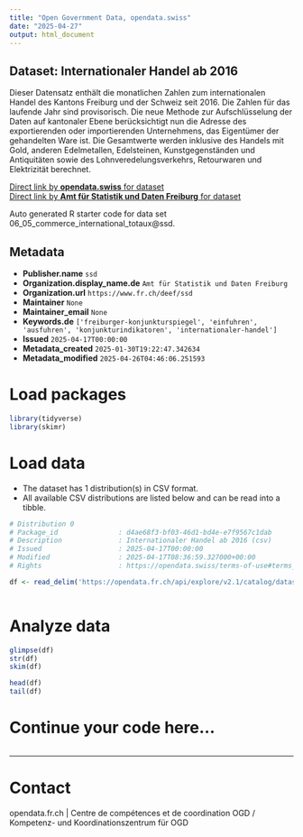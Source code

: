 ```yaml
---
title: "Open Government Data, opendata.swiss"
date: "2025-04-27"
output: html_document
---
```


## Dataset: Internationaler Handel ab 2016

Dieser Datensatz enthält die monatlichen Zahlen zum internationalen Handel des Kantons Freiburg und der Schweiz seit 2016. Die Zahlen für das laufende Jahr sind provisorisch. Die neue Methode zur Aufschlüsselung der Daten auf kantonaler Ebene berücksichtigt nun die Adresse des exportierenden oder importierenden Unternehmens, das Eigentümer der gehandelten Ware ist. Die Gesamtwerte werden inklusive des Handels mit Gold, anderen Edelmetallen, Edelsteinen, Kunstgegenständen und Antiquitäten sowie des Lohnveredelungsverkehrs, Retourwaren und Elektrizität berechnet.

[Direct link by **opendata.swiss** for dataset](https://opendata.swiss/de/dataset/internationaler-handel-ab-2016)<br>
[Direct link by **Amt für Statistik und Daten Freiburg** for dataset](https://opendata.fr.ch/explore/dataset/06_05_commerce_international_totaux/)

Auto generated R starter code for data set 06_05_commerce_international_totaux@ssd.

## Metadata

- **Publisher.name** `ssd`
- **Organization.display_name.de** `Amt für Statistik und Daten Freiburg`
- **Organization.url** `https://www.fr.ch/deef/ssd`
- **Maintainer** `None`
- **Maintainer_email** `None`
- **Keywords.de** `['freiburger-konjunkturspiegel', 'einfuhren', 'ausfuhren', 'konjunkturindikatoren', 'internationaler-handel']`
- **Issued** `2025-04-17T00:00:00`
- **Metadata_created** `2025-01-30T19:22:47.342634`
- **Metadata_modified** `2025-04-26T04:46:06.251593`


# Load packages

```r

library(tidyverse)
library(skimr)

```

# Load data

-   The dataset has 1 distribution(s) in CSV format.
-   All available CSV distributions are listed below and can be read into a tibble.

```r

# Distribution 0
# Package_id               : d4ae68f3-bf03-46d1-bd4e-e7f9567c1dab
# Description              : Internationaler Handel ab 2016 (csv)
# Issued                   : 2025-04-17T00:00:00
# Modified                 : 2025-04-17T08:36:59.327000+00:00
# Rights                   : https://opendata.swiss/terms-of-use#terms_by

df <- read_delim('https://opendata.fr.ch/api/explore/v2.1/catalog/datasets/06_05_commerce_international_totaux/exports/csv?use_labels=true')



```

# Analyze data

```r

glimpse(df)
str(df)
skim(df)

head(df)
tail(df)

```

# Continue your code here...

```r

```

------------------------------------------------------------------------

# Contact

opendata.fr.ch | Centre de compétences et de coordination OGD / Kompetenz- und Koordinationszentrum für OGD
